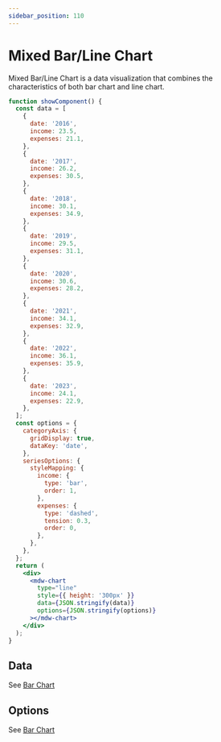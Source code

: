 ```yaml
---
sidebar_position: 110
---
```


# Mixed Bar/Line Chart

Mixed Bar/Line Chart is a data visualization that combines the characteristics of both bar chart and line chart.

```jsx live
function showComponent() {
  const data = [
    {
      date: '2016',
      income: 23.5,
      expenses: 21.1,
    },
    {
      date: '2017',
      income: 26.2,
      expenses: 30.5,
    },
    {
      date: '2018',
      income: 30.1,
      expenses: 34.9,
    },
    {
      date: '2019',
      income: 29.5,
      expenses: 31.1,
    },
    {
      date: '2020',
      income: 30.6,
      expenses: 28.2,
    },
    {
      date: '2021',
      income: 34.1,
      expenses: 32.9,
    },
    {
      date: '2022',
      income: 36.1,
      expenses: 35.9,
    },
    {
      date: '2023',
      income: 24.1,
      expenses: 22.9,
    },
  ];
  const options = {
    categoryAxis: {
      gridDisplay: true,
      dataKey: 'date',
    },
    seriesOptions: {
      styleMapping: {
        income: {
          type: 'bar',
          order: 1,
        },
        expenses: {
          type: 'dashed',
          tension: 0.3,
          order: 0,
        },
      },
    },
  };
  return (
    <div>
      <mdw-chart
        type="line"
        style={{ height: '300px' }}
        data={JSON.stringify(data)}
        options={JSON.stringify(options)}
      ></mdw-chart>
    </div>
  );
}
```

## Data

See [Bar Chart](./bar#data)

## Options

See [Bar Chart](./bar#options)
